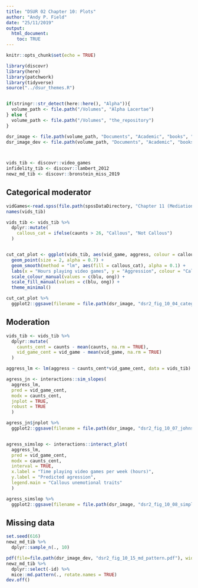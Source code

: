```yaml
---
title: "DSUR 02 Chapter 10: Plots"
author: "Andy P. Field"
date: "25/11/2019"
output: 
  html_document:
    toc: TRUE
---
```


```r
knitr::opts_chunk$set(echo = TRUE)

library(discovr)
library(here)
library(patchwork)
library(tidyverse)
source("../dsur_themes.R")


if(stringr::str_detect(here::here(), "Alpha")){
  volume_path <- file.path("/Volumes", "Alpha Lacertae")
} else {
  volume_path <- file.path("/Volumes", "the_repository")
}

dsr_image <- file.path(volume_path, "Documents", "Academic", "books", "discovering_statistics", "dsu_r", "dsr_02", "dsr2_docs", "dsr2_images", "dsr2_figures", "dsr2_ch_10_figures")
dsr_image_dev <- file.path(volume_path, "Documents", "Academic", "books", "discovering_statistics", "dsu_r", "dsr_02", "dsr2_docs", "dsr2_images", "dsr2_image_dev", "dsr2_omni_files", "dsr2_omni_dev")



vids_tib <- discovr::video_games
infidelity_tib <- discovr::lambert_2012
newz_md_tib <- discovr::bronstein_miss_2019

```

## Categorical moderator

```r

vidGames<-read.spss(file.path(spssDataDirectory, "Chapter 11 (Mediation)", "Video Games.sav"), to.data.frame = T)
names(vids_tib)

vids_tib <- vids_tib %>% 
  dplyr::mutate(
    callous_cat = ifelse(caunts > 26, "Callous", "Not Callous")
  )


cut_cat_plot <- ggplot(vids_tib, aes(vid_game, aggress, colour = callous_cat)) +
  geom_point(size = 2, alpha = 0.7) +
  geom_smooth(method = "lm", aes(fill = callous_cat), alpha = 0.1) +
  labs(x = "Hours playing video games", y = "Aggression", colour = "Callous traits", fill = "Callous traits") +
  scale_colour_manual(values = c(blu, ong)) +
  scale_fill_manual(values = c(blu, ong)) +
  theme_minimal()

cut_cat_plot %>%
  ggplot2::ggsave(filename = file.path(dsr_image, "dsr2_fig_10_04_categorical_moderator.pdf"), width = 15, height = 10, unit = "cm")

```

## Moderation

```r

vids_tib <- vids_tib %>% 
  dplyr::mutate(
    caunts_cent = caunts - mean(caunts, na.rm = TRUE),
    vid_game_cent = vid_game - mean(vid_game, na.rm = TRUE)
  )

aggress_lm <- lm(aggress ~ caunts_cent*vid_game_cent, data = vids_tib)

agress_jn <- interactions::sim_slopes(
  aggress_lm,
  pred = vid_game_cent,
  modx = caunts_cent,
  jnplot = TRUE,
  robust = TRUE
  )

agress_jn$jnplot %>% 
  ggplot2::ggsave(filename = file.path(dsr_image, "dsr2_fig_10_07_johnson-neyman_interval.pdf"), width = 15, height = 10, unit = "cm")


agress_simslop <- interactions::interact_plot(
  aggress_lm,
  pred = vid_game_cent,
  modx = caunts_cent,
  interval = TRUE,
  x.label = "Time playing video games per week (hours)",
  y.label = "Predicted agression",
  legend.main = "Callous unemotional traits"
  )

agress_simslop %>% 
  ggplot2::ggsave(filename = file.path(dsr_image, "dsr2_fig_10_08_simple_slopes.pdf"), width = 15, height = 10, unit = "cm")

```

## Missing data

```r
set.seed(616)
newz_md_tib %>% 
  dplyr::sample_n(., 10)
```




```r
pdf(file=file.path(dsr_image_dev, "dsr2_fig_10_15_md_pattern.pdf"), width = 10, height = 7)
newz_md_tib %>%
  dplyr::select(-id) %>% 
  mice::md.pattern(., rotate.names = TRUE)
dev.off()
```








